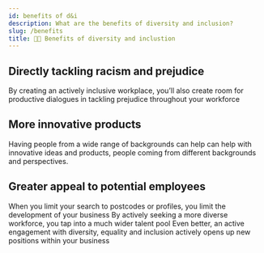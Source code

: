 ```yaml
---
id: benefits of d&i
description: What are the benefits of diversity and inclusion?
slug: /benefits
title: 👍🏽 Benefits of diversity and inclustion
---
```


## Directly tackling racism and prejudice
By creating an actively inclusive workplace, you’ll also create room for productive dialogues in tackling prejudice throughout your workforce

## More innovative products
Having people from a wide range of backgrounds can help can help with innovative ideas and products, people coming from different backgrounds and perspectives.



## Greater appeal to potential employees
When you limit your search to postcodes or profiles, you limit the development of your business
By actively seeking a more diverse workforce, you tap into a much wider talent pool
Even better, an active engagement with diversity, equality and inclusion actively opens up new positions within your business